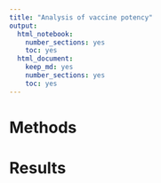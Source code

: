 ```yaml
---
title: "Analysis of vaccine potency"
output:
  html_notebook: 
    number_sections: yes
    toc: yes
  html_document:
    keep_md: yes
    number_sections: yes
    toc: yes
---
```


# Methods

# Results
